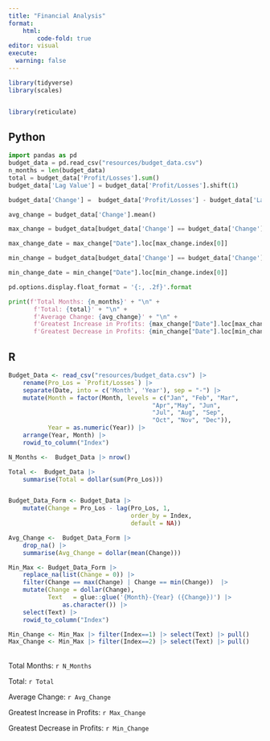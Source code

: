 ```yaml
---
title: "Financial Analysis"
format: 
    html:
        code-fold: true
editor: visual
execute: 
  warning: false
---
```


```r
library(tidyverse)
library(scales)


library(reticulate)
```

::: panel-tabset
## Python

```python

import pandas as pd
budget_data = pd.read_csv("resources/budget_data.csv") 
n_months = len(budget_data)
total = budget_data['Profit/Losses'].sum()
budget_data['Lag Value'] = budget_data['Profit/Losses'].shift(1)

budget_data['Change'] =  budget_data['Profit/Losses'] - budget_data['Lag Value']

avg_change = budget_data['Change'].mean()

max_change = budget_data[budget_data['Change'] == budget_data['Change'].max()]

max_change_date = max_change["Date"].loc[max_change.index[0]]

min_change = budget_data[budget_data['Change'] == budget_data['Change'].min()]

min_change_date = min_change["Date"].loc[min_change.index[0]]

pd.options.display.float_format = '{:, .2f}'.format

print(f'Total Months: {n_months}' + "\n" +
       f'Total: {total}' + "\n" +
       f'Average Change: {avg_change}' + "\n" +
       f'Greatest Increase in Profits: {max_change["Date"].loc[max_change.index[0]]} ({max_change["Change"].loc[max_change.index[0]]})' + "\n" +
       f'Greatest Decrease in Profits: {min_change["Date"].loc[min_change.index[0]]} ({min_change["Change"].loc[min_change.index[0]]})')
```

## R

```r

Budget_Data <- read_csv("resources/budget_data.csv") |>  
    rename(Pro_Los = `Profit/Losses`) |> 
    separate(Date, into = c('Month', 'Year'), sep = "-") |> 
    mutate(Month = factor(Month, levels = c("Jan", "Feb", "Mar", 
                                        "Apr","May", "Jun", 
                                        "Jul", "Aug", "Sep", 
                                        "Oct", "Nov", "Dec")),
           Year = as.numeric(Year)) |> 
    arrange(Year, Month) |> 
    rowid_to_column("Index")

N_Months <-  Budget_Data |> nrow()

Total <-  Budget_Data |>
    summarise(Total = dollar(sum(Pro_Los))) 


Budget_Data_Form <- Budget_Data |> 
    mutate(Change = Pro_Los - lag(Pro_Los, 1,
                                  order_by = Index,
                                  default = NA)) 

Avg_Change <-  Budget_Data_Form |> 
    drop_na() |> 
    summarise(Avg_Change = dollar(mean(Change))) 

Min_Max <- Budget_Data_Form |>
    replace_na(list(Change = 0)) |> 
    filter(Change == max(Change) | Change == min(Change))  |> 
    mutate(Change = dollar(Change),
           Text   = glue::glue('{Month}-{Year} ({Change})') |> 
               as.character()) |> 
    select(Text) |> 
    rowid_to_column("Index")

Min_Change <- Min_Max |> filter(Index==1) |> select(Text) |> pull()
Max_Change <- Min_Max |> filter(Index==2) |> select(Text) |> pull()
```

\
Total Months: `r N_Months`

Total: `r Total`

Average Change: `r Avg_Change`

Greatest Increase in Profits: `r Max_Change`

Greatest Decrease in Profits: `r Min_Change`
:::
